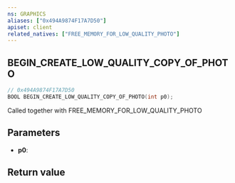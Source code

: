 ```yaml
---
ns: GRAPHICS
aliases: ["0x494A9874F17A7D50"]
apiset: client
related_natives: ["FREE_MEMORY_FOR_LOW_QUALITY_PHOTO"]
---
```

## BEGIN_CREATE_LOW_QUALITY_COPY_OF_PHOTO

```c
// 0x494A9874F17A7D50
BOOL BEGIN_CREATE_LOW_QUALITY_COPY_OF_PHOTO(int p0);
```

Called together with FREE_MEMORY_FOR_LOW_QUALITY_PHOTO

## Parameters
* **p0**:

## Return value